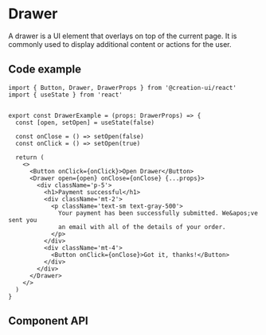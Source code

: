 # Drawer

A drawer is a UI element that overlays on top of the current page. It is commonly used to display additional content or actions for the user.



<DrawerPlayground/>

## Code example

```tsx copy
import { Button, Drawer, DrawerProps } from '@creation-ui/react'
import { useState } from 'react'


export const DrawerExample = (props: DrawerProps) => {
  const [open, setOpen] = useState(false)

  const onClose = () => setOpen(false)
  const onClick = () => setOpen(true)

  return (
    <>
      <Button onClick={onClick}>Open Drawer</Button>
      <Drawer open={open} onClose={onClose} {...props}>
        <div className='p-5'>
          <h1>Payment successful</h1>
          <div className='mt-2'>
            <p className='text-sm text-gray-500'>
              Your payment has been successfully submitted. We&apos;ve sent you
              an email with all of the details of your order.
            </p>
          </div>
          <div className='mt-4'>
            <Button onClick={onClose}>Got it, thanks!</Button>
          </div>
        </div>
      </Drawer>
    </>
  )
}

```

## Component API

<PropsTable
  properties={properties}
  name='Drawer'
  description='Drawer component props.'
/>
